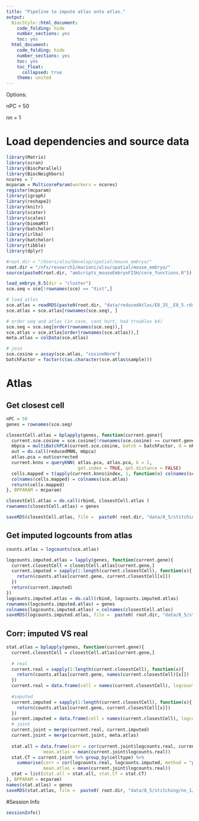 ```yaml
---
title: "Pipeline to impute atlas onto atlas."
output:
  BiocStyle::html_document:
    code_folding: hide
    number_sections: yes
    toc: yes  
  html_document:
    code_folding: hide
    number_sections: yes
    toc: yes
    toc_float:
      collapsed: true
    theme: united
---
```


Options:

nPC = 50

nn = 1

# Load dependencies and source data

```r

library(Matrix)
library(scran)
library(BiocParallel)
library(BiocNeighbors)
ncores = 7
mcparam = MulticoreParam(workers = ncores)
register(mcparam)
library(igraph)
library(reshape2)
library(knitr)
library(scater)
library(scales)
library(biomaRt)
library(batchelor)
library(irlba)
library(batchelor)
library(tibble)
library(dplyr)

#root.dir = "/Users/alsu/Develop/spatial/mouse_embryo/"
root.dir = "/nfs/research1/marioni/alsu/spatial/mouse_embryo/"
source(paste0(root.dir, "amScripts_mouseEmbryoFISH/core_functions.R"))

load_embryo_8.5(dir = "cluster")
sce.seq = sce[!rownames(sce) == "Xist",]

# load atlas 
sce.atlas = readRDS(paste0(root.dir, "data/reducedAtlas/E8_25__E8_5.rds"))
sce.atlas = sce.atlas[rownames(sce.seq), ]

# order seq and atlas (in case, cant hurt, had troubles b4)
sce.seq = sce.seq[order(rownames(sce.seq)),]
sce.atlas = sce.atlas[order(rownames(sce.atlas)),]
meta.atlas = colData(sce.atlas)

# join
sce.cosine = assay(sce.atlas, "cosineNorm")
batchFactor = factor(c(as.character(sce.atlas$sample)))


```

# Atlas

## Get closest cell

```r

nPC = 50
genes = rownames(sce.seq)

closestCell.atlas = bplapply(genes, function(current.gene){
  current.sce.cosine = sce.cosine[!rownames(sce.cosine) == current.gene, ]
  mbpca = multiBatchPCA(current.sce.cosine, batch = batchFactor, d = nPC)
  out = do.call(reducedMNN, mbpca)
  atlas.pca = out$corrected
  current.knns = queryKNN( atlas.pca, atlas.pca, k = 2, 
                           get.index = TRUE, get.distance = FALSE)
  cells.mapped = t(apply(current.knns$index, 1, function(x) colnames(sce.atlas)[x[2]] ))
  colnames(cells.mapped) = colnames(sce.atlas)
  return(cells.mapped)
}, BPPARAM = mcparam)

closestCell.atlas = do.call(rbind, closestCell.atlas )
rownames(closestCell.atlas) = genes

saveRDS(closestCell.atlas, file =  paste0( root.dir, "data/8_5/stitching/nn_1/closest_cell_atlas2atlas.rds"))


```

## Get imputed logcounts from atlas

```r

counts.atlas = logcounts(sce.atlas)

logcounts.imputed.atlas = lapply(genes, function(current.gene){
  current.closestCell = closestCell.atlas[current.gene,]
  current.imputed = sapply(1:length(current.closestCell), function(x){
    return(counts.atlas[current.gene, current.closestCell[x]])
  })
  return(current.imputed)
})
logcounts.imputed.atlas = do.call(rbind, logcounts.imputed.atlas)
rownames(logcounts.imputed.atlas) = genes
colnames(logcounts.imputed.atlas) = colnames(closestCell.atlas)
saveRDS(logcounts.imputed.atlas, file =  paste0( root.dir, "data/8_5/stitching/nn_1/imputed_logcounts_atlas2atlas.rds"))

```


## Corr: imputed VS real

```r


stat.atlas = bplapply(genes, function(current.gene){
  current.closestCell = closestCell.atlas[current.gene,]
  
  # real
  current.real = sapply(1:length(current.closestCell), function(x){
    return(counts.atlas[current.gene, names(current.closestCell)[x]])
  })
  current.real = data.frame(cell = names(current.closestCell), logcounts.real = current.real)
  
  #imputed
  current.imputed = sapply(1:length(current.closestCell), function(x){
    return(counts.atlas[current.gene, current.closestCell[x]])
  })
  current.imputed = data.frame(cell = names(current.closestCell), logcounts.imputed = current.imputed)
  # joint
  current.joint = merge(current.real, current.imputed)
  current.joint = merge(current.joint, meta.atlas)
  
  stat.all = data.frame(corr = cor(current.joint$logcounts.real, current.joint$logcounts.imputed, method = "pearson"), 
              mean.atlas = mean(current.joint$logcounts.real))
  stat.CT = current.joint %>% group_by(celltype) %>%
    summarise(corr = cor(logcounts.real, logcounts.imputed, method = "pearson"), 
              mean.atlas = mean(current.joint$logcounts.real))
  stat = list(stat.all = stat.all, stat.CT = stat.CT)
}, BPPARAM = mcparam)
names(stat.atlas) = genes
saveRDS(stat.atlas, file =  paste0( root.dir, "data/8_5/stitching/nn_1/stat_corr_atlas2atlas.rds"))


```


#Session Info

```r

sessionInfo()

```
